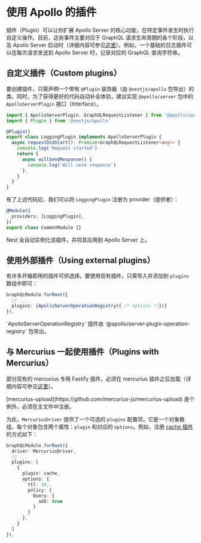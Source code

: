 # 使用 Apollo 的插件

插件（Plugin）可以让你扩展 Apollo Server 的核心功能，在特定事件发生时执行自定义操作。目前，这些事件主要对应于 GraphQL 请求生命周期的各个阶段，以及 Apollo Server 启动时（详细内容可参见[这里](https://www.apollographql.com/docs/apollo-server/integrations/plugins/)）。例如，一个基础的日志插件可以在每次请求发送到 Apollo Server 时，记录对应的 GraphQL 查询字符串。

## 自定义插件（Custom plugins）

要创建插件，只需声明一个带有 `@Plugin` 装饰器（由 `@nestjs/apollo` 包导出）的类。同时，为了获得更好的代码自动补全体验，建议实现 `@apollo/server` 包中的 `ApolloServerPlugin` 接口（Interface）。

```ts
import { ApolloServerPlugin, GraphQLRequestListener } from '@apollo/server'
import { Plugin } from '@nestjs/apollo'

@Plugin()
export class LoggingPlugin implements ApolloServerPlugin {
  async requestDidStart(): Promise<GraphQLRequestListener<any>> {
    console.log('Request started')
    return {
      async willSendResponse() {
        console.log('Will send response')
      },
    }
  }
}
```

有了上述代码后，我们可以将 `LoggingPlugin` 注册为 provider（提供者）：

```ts
@Module({
  providers: [LoggingPlugin],
})
export class CommonModule {}
```

Nest 会自动实例化该插件，并将其应用到 Apollo Server 上。

## 使用外部插件（Using external plugins）

有许多开箱即用的插件可供选择。要使用现有插件，只需导入并添加到 `plugins` 数组中即可：

```ts
GraphQLModule.forRoot({
  // ...
  plugins: [ApolloServerOperationRegistry({ /* options */})]
}),
```

<CalloutInfo>
  `ApolloServerOperationRegistry` 插件由 `@apollo/server-plugin-operation-registry` 包导出。
</CalloutInfo>

## 与 Mercurius 一起使用插件（Plugins with Mercurius）

部分现有的 mercurius 专用 Fastify 插件，必须在 mercurius 插件之后加载（详细内容可参见[这里](https://mercurius.dev/#/docs/plugins)）。

<CalloutInfo type="warning">
  [mercurius-upload](https://github.com/mercurius-js/mercurius-upload)
  是个例外，必须在主文件中注册。
</CalloutInfo>

为此，`MercuriusDriver` 提供了一个可选的 `plugins` 配置项。它是一个对象数组，每个对象包含两个属性：`plugin` 和对应的 `options`。例如，注册 [cache 插件](https://github.com/mercurius-js/cache) 的方式如下：

```ts
GraphQLModule.forRoot({
  driver: MercuriusDriver,
  // ...
  plugins: [
    {
      plugin: cache,
      options: {
        ttl: 10,
        policy: {
          Query: {
            add: true
          }
        }
      },
    }
  ]
}),
```
